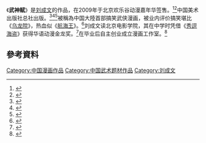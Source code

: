 《'''武神赋'''》是[[刘成文|刘成文]]的作品，在2009年于北京欢乐谷动漫嘉年华签售。<ref>{{Cite news|url=http://game.china.com/zh_cn/cartoon/news/11038482/20090408/15422541.html|title=动感接力引爆欢乐谷|language=zh-cn|publisher=中华网|author=|date=2009-04-08|accessdate=2015-07-20|deadurl=yes|archiveurl=https://web.archive.org/web/20160304132345/http://game.china.com/zh_cn/cartoon/news/11038482/20090408/15422541.html|archivedate=2016年3月4日|df=}}</ref><ref>{{Cite news|url=http://cul.sohu.com/20090407/n263237385.shtml|title=北京欢乐谷第三届国际时尚文化节炫酷登场(图)|language=zh-cn|publisher=搜狐|author=大贝|date=2009年4月7日|accessdate=2015-07-20}}</ref>中国美术出版社总社出版。<ref>{{Cite news|url=http://art.china.cn/sheji/2009-12/31/content_3324865.htm|title=“原动力” 中国原创动漫出版扶持计划结果今日公示|language=zh-cn|publisher=艺术中国|author=cgchina|date=2009-12-31|accessdate=2015-07-20|archive-date=2016-03-04|archive-url=https://web.archive.org/web/20160304125127/http://art.china.cn/sheji/2009-12/31/content_3324865.htm|dead-url=no}}</ref><ref>{{Cite news|url=http://comic.qq.com/a/20100105/000021.htm|title=“原动力”出版扶持计划获名单|language=zh-cn|publisher=腾讯|author=|date=2010年1月5日|accessdate=2015-07-20|archive-date=2016-03-06|archive-url=https://web.archive.org/web/20160306133932/http://comic.qq.com/a/20100105/000021.htm|dead-url=no}}</ref><ref>{{Cite news|url=http://finance.sina.com.cn/roll/20100104/09157187971.shtml|title=滨海高新区动漫企业获2009"原动力"创作团队扶持|language=zh-cn|publisher=新浪|author=|date=2010年1月4日|accessdate=2015-07-20|archive-date=2016-03-04|archive-url=https://web.archive.org/web/20160304204121/http://finance.sina.com.cn/roll/20100104/09157187971.shtml|dead-url=no}}</ref>被稱為中国大陸首部搞笑武侠漫画，被业内评价搞笑堪比《[[乌龙院|乌龙院]]》，热血似《[[航海王|航海王]]》。<ref>{{Cite news|url=http://cartoon.southcn.com/ctnews/ym/content/2009-07/30/content_5449587.htm|title=国内首部搞笑武侠漫画上市|language=zh-cn|publisher=南方网|author=|date=2009-07-30|accessdate=2015-07-20|archive-url=https://web.archive.org/web/20160305024757/http://cartoon.southcn.com/ctnews/ym/content/2009-07/30/content_5449587.htm|archive-date=2016-03-05|dead-url=yes}}</ref>刘成文读北京电影学院，其在中学时凭借《[[秀逗海盗|秀逗海盗]]》获得华语动漫金龙奖。<ref>{{Cite news|url=http://digi.hsw.cn/system/2009/04/03/050125016.shtml|title=从动漫名家大师现场签售欢乐谷！|language=zh-cn|publisher=华商网|author=andy|date=2009-04-03|accessdate=2015-07-20|archive-date=2016-03-04|archive-url=https://web.archive.org/web/20160304191431/http://digi.hsw.cn/system/2009/04/03/050125016.shtml|dead-url=no}}</ref>在毕业后自主创业成立漫画工作室。<ref>{{Cite news|url=http://www.chinadaily.com.cn/micro-reading/dzh/2015-05-26/content_13749504.html|title=动漫成大学生创业新潮流|language=zh-cn|publisher=中文网|author=小微|date=2015-05-26|accessdate=2015-07-20|archive-date=2016-03-05|archive-url=https://web.archive.org/web/20160305084203/http://www.chinadaily.com.cn/micro-reading/dzh/2015-05-26/content_13749504.html|dead-url=no}}</ref>
==參考資料==
{{Reflist}}

[[Category:中国漫画作品|Category:中国漫画作品]]
[[Category:中国武术题材作品|Category:中国武术题材作品]]
[[Category:刘成文|Category:刘成文]]
